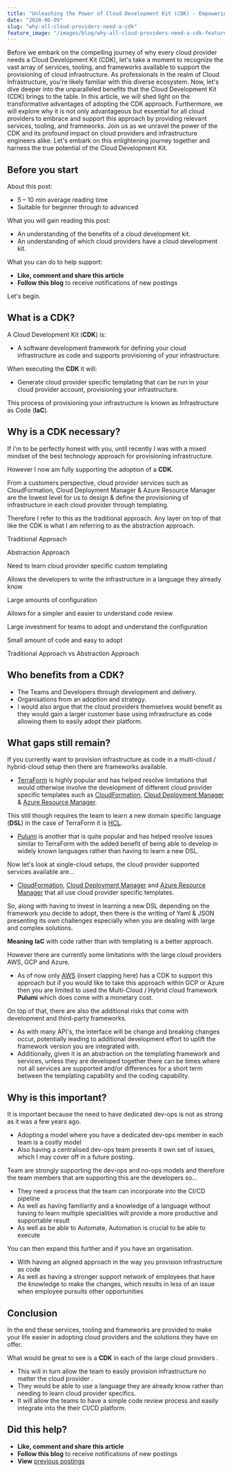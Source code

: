 ```yaml
---
title: "Unleashing the Power of Cloud Development Kit (CDK) - Empowering Cloud Providers and Infrastructure Engineers"
date: "2020-06-09"
slug: "why-all-cloud-providers-need-a-cdk"
feature_image: "/images/blog/why-all-cloud-providers-need-a-cdk-feature-image.png"
---
```


Before we embark on the compelling journey of why every cloud provider needs a Cloud Development Kit (CDK), let's take a moment to recognize the vast array of services, tooling, and frameworks available to support the provisioning of cloud infrastructure. As professionals in the realm of Cloud Infrastructure, you're likely familiar with this diverse ecosystem. Now, let's dive deeper into the unparalleled benefits that the Cloud Development Kit (CDK) brings to the table. In this article, we will shed light on the transformative advantages of adopting the CDK approach. Furthermore, we will explore why it is not only advantageous but essential for all cloud providers to embrace and support this approach by providing relevant services, tooling, and frameworks. Join us as we unravel the power of the CDK and its profound impact on cloud providers and infrastructure engineers alike. Let's embark on this enlightening journey together and harness the true potential of the Cloud Development Kit.

## Before you start

About this post:

*   5 – 10 min average reading time
*   Suitable for beginner through to advanced

What you will gain reading this post:

*   An understanding of the benefits of a cloud development kit.
*   An understanding of which cloud providers have a cloud development kit.

What you can do to help support:

*   **Like, comment and share this article**
*   **Follow this blog** to receive notifications of new postings

Let's begin.

## What is a CDK?

A Cloud Development Kit (**CDK**) is:

*   A software development framework for defining your cloud infrastructure as code and supports provisioning of your infrastructure.

When executing the **CDK** it will:

*   Generate cloud provider specific templating that can be run in your cloud provider account, provisioning your infrastructure.

This process of provisioning your infrastructure is known as Infrastructure as Code (**IaC**).

## Why is a CDK necessary?

If i'm to be perfectly honest with you, until recently I was with a mixed mindset of the best technology approach for provisioning infrastructure.

However I now am fully supporting the adoption of a **CDK**.

From a customers perspective, cloud provider services such as CloudFormation, Cloud Deployment Manager & Azure Resource Manager are the lowest level for us to design & define the provisioning of infrastructure in each cloud provider through templating.

Therefore I refer to this as the traditional approach. Any layer on top of that like the CDK is what I am referring to as the abstraction approach.

Traditional Approach

Abstraction Approach

Need to learn cloud provider specific custom templating

Allows the developers to write the infrastructure in a language they already know

Large amounts of configuration

Allows for a simpler and easier to understand code review

Large investment for teams to adopt and understand the configuration

Small amount of code and easy to adopt

Traditional Approach vs Abstraction Approach

## Who benefits from a CDK?

*   The Teams and Developers through development and delivery.
*   Organisations from an adoption and strategy.
*   I would also argue that the cloud providers themselves would benefit as they would gain a larger customer base using infrastructure as code allowing them to easily adopt their platform.

## What gaps still remain?

If you currently want to provision infrastructure as code in a multi-cloud / hybrid-cloud setup then there are frameworks available.

*   [TerraForm](https://www.terraform.io/) is highly popular and has helped resolve limitations that would otherwise involve the development of different cloud provider specific templates such as [CloudFormation](https://aws.amazon.com/cloudformation/), [Cloud Deployment Manager](https://cloud.google.com/deployment-manager/docs) & [Azure Resource Manager](https://docs.microsoft.com/en-au/azure/azure-resource-manager/management/overview).

This still though requires the team to learn a new domain specific language (**DSL**) in the case of TerraForm it is [HCL](https://github.com/hashicorp/hcl).

*   [Pulumi](https://www.pulumi.com/) is another that is quite popular and has helped resolve issues similar to TerraForm with the added benefit of being able to develop in widely known languages rather than having to learn a new DSL.

Now let's look at single-cloud setups, the cloud provider supported services available are...

*   [CloudFormation](https://cloud.google.com/deployment-manager/docs/configuration/syntax-reference), [Cloud Deployment Manager](https://cloud.google.com/deployment-manager/docs/configuration/syntax-reference) and [Azure Resource Manager](https://docs.microsoft.com/en-us/azure/azure-resource-manager/templates/overview) that all use cloud provider specific templates.

So, along with having to invest in learning a new DSL depending on the framework you decide to adopt, then there is the writing of Yaml & JSON presenting its own challenges especially when you are dealing with large and complex solutions.

**Meaning** **IaC** with code rather than with templating is a better approach.

However there are currently some limitations with the large cloud providers AWS, GCP and Azure.

*   As of now only [AWS](https://docs.aws.amazon.com/cdk/latest/guide/home.html) (insert clapping here) has a CDK to support this approach but if you would like to take this approach within GCP or Azure then you are limited to used the Multi-Cloud / Hybrid cloud framework **Pulumi** which does come with a monetary cost.

On top of that, there are also the additional risks that come with development and third-party frameworks.

*   As with many API's, the interface will be change and breaking changes occur, potentially leading to additional development effort to uplift the framework version you are integrated with.
*   Additionally, given it is an abstraction on the templating framework and services, unless they are developed together there can be times where not all services are supported and/or differences for a short term between the templating capability and the coding capability.

## Why is this important?

It is important because the need to have dedicated dev-ops is not as strong as it was a few years ago.

*   Adopting a model where you have a dedicated dev-ops member in each team is a costly model
*   Also having a centralised dev-ops team presents it own set of issues, which I may cover off in a future posting.

Team are strongly supporting the dev-ops and no-ops models and therefore the team members that are supporting this are the developers so...

*   They need a process that the team can incorporate into the CI/CD pipeline
*   As well as having familiarity and a knowledge of a language without having to learn multiple specialities will provide a more productive and supportable result
*   As well as be able to Automate, Automation is crucial to be able to execute

You can then expand this further and if you have an organisation.

*   With having an aligned approach in the way you provision infrastructure as code
*   As well as having a stronger support network of employees that have the knowledge to make the changes, which results in less of an issue when employee pursuits other opportunities

## Conclusion

In the end these services, tooling and frameworks are provided to make your life easier in adopting cloud providers and the solutions they have on offer.

What would be great to see is a **CDK** in each of the large cloud providers .

*   This will in turn allow the team to easily provision infrastructure no matter the cloud provider .
*   They would be able to use a language they are already know rather than needing to learn cloud provider specifics.
*   It will allow the teams to have a simple code review process and easily integrate into the their CI/CD platform.

## Did this help?

*   **Like, comment and share this article**
*   **Follow this blog** to receive notifications of new postings
*   **View** [previous postings](https://robertleggett.blog/)
